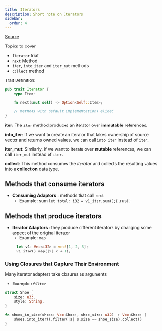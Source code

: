 ```yaml
---
title: Iterators 
description: Short note on Iterators
sidebar:
  order: 4
---
```


[Source](https://doc.rust-lang.org/book/ch13-02-iterators.html)

Topics to cover

- `Iterator` triat
- `next` Method
- `iter`, `into_iter` and `iter_mut` methods
- `collect` method

Trait Definition:

```rs
pub trait Iterator {
    type Item;

    fn next(&mut self) -> Option<Self::Item>;

    // methods with default implementations elided
}
```

**iter**: The `iter` method produces an iterator over **immutable** references.

**into_iter**: If we want to create an iterator that takes ownership of source vector and returns owned values, we can call `into_iter` instead of `iter`.

**iter_mut**: Similarly, if we want to iterate over **mutable** references, we can call `iter_mut` instead of `iter`.

**collect**: This method consumes the _iterator_ and collects the resulting values into a **collection** data type.

## Methods that consume iterators

- **Consuming Adaptors** : methods that call `next`
  - Example: sum
    `let total: i32 = v1_iter.sum();`{ .rust }

## Methods that produce iterators

- **Iterator Adaptors** : they produce different iterators by changing some aspect of the original iterator
  - Example: `map`
  ```rs
    let v1: Vec<i32> = vec![1, 2, 3];
    v1.iter().map(|x| x + 1);
  ```

### Using Closures that Capture Their Environment

Many iterator adapters take closures as arguments

- Example : `filter`

```rs
struct Shoe {
    size: u32,
    style: String,
}

fn shoes_in_size(shoes: Vec<Shoe>, shoe_size: u32) -> Vec<Shoe> {
    shoes.into_iter().filter(|s| s.size == shoe_size).collect()
}
```

